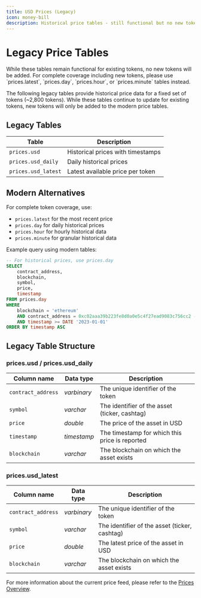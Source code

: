 ```yaml
---
title: USD Prices (Legacy)
icon: money-bill
description: Historical price tables - still functional but no new tokens will be added
---
```


# Legacy Price Tables

<Warning>
    While these tables remain functional for existing tokens, no new tokens will be added. For complete coverage including new tokens, please use `prices.latest`, `prices.day`, `prices.hour`, or `prices.minute` tables instead.
</Warning>

The following legacy tables provide historical price data for a fixed set of tokens (~2,800 tokens). While these tables continue to update for existing tokens, new tokens will only be added to the modern price tables.

## Legacy Tables

| Table | Description |
|-------|-------------|
| `prices.usd` | Historical prices with timestamps |
| `prices.usd_daily` | Daily historical prices |
| `prices.usd_latest` | Latest available price per token |

## Modern Alternatives

For complete token coverage, use:
- `prices.latest` for the most recent price
- `prices.day` for daily historical prices
- `prices.hour` for hourly historical data
- `prices.minute` for granular historical data

Example query using modern tables:

```sql
-- For historical prices, use prices.day
SELECT
    contract_address,
    blockchain,
    symbol,
    price,
    timestamp
FROM prices.day
WHERE
    blockchain = 'ethereum'
    AND contract_address = 0xc02aaa39b223fe8d0a0e5c4f27ead9083c756cc2 -- WETH
    AND timestamp >= DATE '2023-01-01'
ORDER BY timestamp ASC
```

## Legacy Table Structure

### prices.usd / prices.usd_daily

| Column name        | Data type   | Description                                   |
| ------------------ | ----------- | --------------------------------------------- |
| `contract_address` | _varbinary_ | The unique identifier of the token |
| `symbol`           | _varchar_   | The identifier of the asset (ticker, cashtag) |
| `price`           | _double_    | The price of the asset in USD                |
| `timestamp`       | _timestamp_ | The timestamp for which this price is reported |
| `blockchain`      | _varchar_   | The blockchain on which the asset exists      |

### prices.usd_latest

| Column name        | Data type   | Description                                   |
| ------------------ | ----------- | --------------------------------------------- |
| `contract_address` | _varbinary_ | The unique identifier of the token |
| `symbol`           | _varchar_   | The identifier of the asset (ticker, cashtag) |
| `price`           | _double_    | The latest price of the asset in USD          |
| `blockchain`      | _varchar_   | The blockchain on which the asset exists      |

For more information about the current price feed, please refer to the [Prices Overview](/data-catalog/curated/prices/overview).

